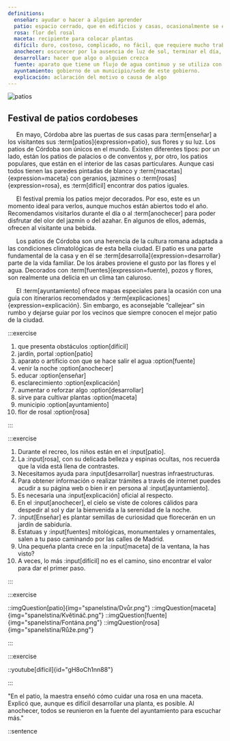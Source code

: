 ```yaml
---
definitions:
  enseñar: ayudar o hacer a alguien aprender
  patio: espacio cerrado, que en edificios y casas, ocasionalmente se encuentran descubiertos
  rosa: flor del rosal
  maceta: recipiente para colocar plantas
  difícil: duro, costoso, complicado, no fácil, que requiere mucho trabajo
  anochecer: oscurecer por la ausencia de luz de sol, terminar el día, comenzar a llegar la noche
  desarrollar: hacer que algo o alguien crezca
  fuente: aparato que tiene un flujo de agua continuo y se utiliza con propósitos de ornato en jardines y lugares públicos/lugar donde brota agua de la tierra/origen, especialmente de información
  ayuntamiento: gobierno de un municipio/sede de este gobierno.
  explicación: aclaración del motivo o causa de algo
---
```



<Introduction></Introduction>

<article className="shadow-md relative bg-white mx-auto md:w-10/12 lg:w-10/12 px-5 py-8 md:py-12 rounded-md flex flex-col items-center mt-8">

<img className="max-w-full h-auto rounded-md mt-10 md:mt-0" src="/article/esp.png" alt="patios"/>

<div className="mt-10 md:mt-0 text-justify">

# Festival de patios cordobeses

&nbsp;&nbsp;&nbsp;&nbsp;&nbsp;En mayo, Córdoba abre las puertas de sus casas para :term[enseñar] a los visitantes sus :term[patios]{expression=patio}, sus flores y su luz. Los patios de Córdoba son únicos en el mundo. Existen diferentes tipos: por un lado, están los patios de palacios o de conventos y, por otro, los patios populares, que están en el interior de las casas particulares. Aunque casi todos tienen las paredes pintadas de blanco y :term[macetas]{expression=maceta} con geranios, jazmines o :term[rosas]{expression=rosa}, es :term[difícil] encontrar dos patios iguales.

&nbsp;&nbsp;&nbsp;&nbsp;&nbsp;El festival premia los patios mejor decorados. Por eso, este es un momento ideal para verlos, aunque muchos están abiertos todo el año. Recomendamos visitarlos durante el día o al :term[anochecer] para poder disfrutar del olor del jazmín o del azahar. En algunos de ellos, además, ofrecen al visitante una bebida.

&nbsp;&nbsp;&nbsp;&nbsp;&nbsp;Los patios de Córdoba son una herencia de la cultura romana adaptada a las condiciones climatológicas de esta bella ciudad. El patio es una parte fundamental de la casa y en él se :term[desarrolla]{expression=desarrollar} parte de la vida familiar. De los árabes proviene el gusto por las flores y el agua. Decorados con :term[fuentes]{expression=fuente}, pozos y flores, son realmente una delicia en un clima tan caluroso.

&nbsp;&nbsp;&nbsp;&nbsp;&nbsp;El :term[ayuntamiento] ofrece mapas especiales para la ocasión con una guía con itinerarios recomendados y :term[explicaciones]{expression=explicación}. Sin embargo, es aconsejable “callejear” sin rumbo y dejarse guiar por los vecinos que siempre conocen el mejor patio de la ciudad.
</div>
</article>

<Tasks text="Spáruj výrazy podle nejlepšího vědomí a svědomí."></Tasks>

:::exercise
<Cviceni>
1. que presenta obstáculos :option[difícil]
1. jardín, portal :option[patio]
1. aparato o artificio con que se hace salir el agua :option[fuente]
1. venir la noche :option[anochecer]
1. educar :option[enseñar]
1. esclarecimiento :option[explicación]
1. aumentar o reforzar algo :option[desarrollar]
1. sirve para cultivar plantas :option[maceta]
1. municipio :option[ayuntamiento]
1. flor de rosal :option[rosa]
</Cviceni>
:::

<Tasks text="Věta světa. Doplň správné slovo. Bacha! Gramatická správnost je také nutná."></Tasks>

:::exercise
<Cviceni>
1. Durante el recreo, los niños están en el :input[patio].
1. La :input[rosa], con su delicada belleza y espinas ocultas, nos recuerda que la vida está llena de contrastes.
1. Necesitamos ayuda para :input[desarrollar] nuestras infraestructuras.
1. Para obtener información o realizar trámites a través de internet puedes acudir a su página web o bien ir en persona al :input[ayuntamiento].
1. Es necesaria una :input[explicación] oficial al respecto.
1. En el :input[anochecer], el cielo se viste de colores cálidos para despedir al sol y dar la bienvenida a la serenidad de la noche.
1. :input[Enseñar] es plantar semillas de curiosidad que florecerán en un jardín de sabiduría.
1. Estatuas y :input[fuentes] mitológicas, monumentales y ornamentales, salen a tu paso caminando por las calles de Madrid.
1. Una pequeña planta crece en la :input[maceta] de la ventana, la has visto?
1. A veces, lo más :input[difícil] no es el camino, sino encontrar el valor para dar el primer paso.
</Cviceni>
:::

<Tasks text="Trocha relaxace pro oči. Napiš pod obrázek, který výraz je zde znázorněn. Schválně, jestli to vidíme stejně."></Tasks>

:::exercise

<Cviceni3>
::imgQuestion[patio]{img="spanelstina/Dvůr.png"}
::imgQuestion[maceta]{img="spanelstina/Květináč.png"}
::imgQuestion[fuente]{img="spanelstina/Fontána.png"}
::imgQuestion[rosa]{img="spanelstina/Růže.png"}
</Cviceni3>

:::

<Tasks text="Teď ty zrelaxované oči zavři a pononoř se do hudby. Soustřeď se na každé slovo, ať zachytíš to naše. Opět vepiš do rámečku. (Note: Až zvládneme i další funkcionality v JavaScriptu, tak nebudeš muset pořád vypisovat odpovědi do textového pole, I promise!)."></Tasks>

:::exercise

::youtube[difícil]{id="gH8oCh1nn88"}

:::


<Tasks text="No super, jsi na konci! A teď výzva. Nachystala jsem si pro tebe větu, která v sobě obsahuje všechny dnes pokořené výrazy. Že ta moje věta nedává moc smysl? Vymyslíš vlastní? Ano? Ne? Tak aspoň do posledního textového pole napiš všech 10 výrazů a nech se překvapit, jak to naše webová aplikace vyhodnotí. Sama jsem zvědavá, co jsme naprogramovaly."></Tasks>

<Cviceni>
"En el patio, la maestra enseñó cómo cuidar una rosa en una maceta. Explicó que, aunque es difícil desarrollar una planta, es posible. Al anochecer, todos se reunieron en la fuente del ayuntamiento para escuchar más."
</Cviceni>

::sentence
